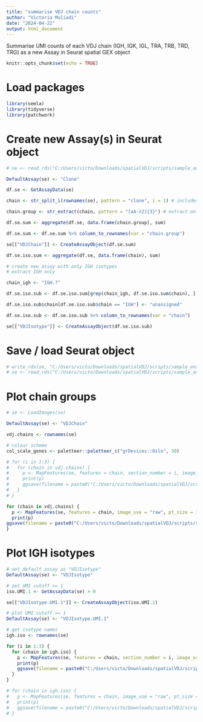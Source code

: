 ---
title: "summarise VDJ chain counts"
author: "Victoria Muliadi"
date: "2024-04-22"
output: html_document
---

Summarise UMI counts of each VDJ chain (IGH, IGK, IGL, TRA, TRB, TRD, TRG) as a new Assay in Seurat spatial GEX object

```{r setup, include=FALSE}
knitr::opts_chunk$set(echo = TRUE)
```

# Load packages
```{r load packages}
library(semla)
library(tidyverse)
library(patchwork)
```

# Create new Assay(s) in Seurat object
```{r load seurat object}
# se <- read_rds("C:/Users/victo/Downloads/spatialVDJ/scripts/sample_analysis/BCSA3_tumC_clones_mixcr.rds")

DefaultAssay(se) <- "Clone"

df.se <- GetAssayData(se)

chain <- str_split_i(rownames(se), pattern = "clone", i = 1) # includes IGH isotypes

chain.group <- str_extract(chain, pattern = "[aA-zZ]{3}") # extract only first 3 matches (i.e. all IGH isotypes are grouped together)

df.se.sum <- aggregate(df.se, data.frame(chain.group), sum)

df.se.sum <- df.se.sum %>% column_to_rownames(var = "chain.group")

se[["VDJChain"]] <- CreateAssayObject(df.se.sum)

df.se.iso.sum <- aggregate(df.se, data.frame(chain), sum)

# create new assay with only IGH isotypes
# extract IGH only

chain_igh <- "IGH.?"

df.se.iso.sub <- df.se.iso.sum[grep(chain_igh, df.se.iso.sum$chain), ]

df.se.iso.sub$chain[df.se.iso.sub$chain == "IGH"] <- "unassigned"

df.se.iso.sub <- df.se.iso.sub %>% column_to_rownames(var = "chain")

se[["VDJIsotype"]] <- CreateAssayObject(df.se.iso.sub)

```

# Save / load Seurat object
```{r save / load grouped clones seurat object}
# write_rds(se, "C:/Users/victo/Downloads/spatialVDJ/scripts/sample_analysis/BCSA2_tumB_C_E_clones_grouped_mixcr.rds")
# se <- read_rds("C:/Users/victo/Downloads/spatialVDJ/scripts/sample_analysis/BCSA3_tumD_clones_grouped_mixcr.rds")

```

# Plot chain groups
```{r plot chain groups, fig.width=10}
# se <- LoadImages(se)

DefaultAssay(se) <- "VDJChain"

vdj.chains <- rownames(se)

# colour scheme
col_scale_genes <- paletteer::paletteer_c("grDevices::Oslo", 30)

# for (i in 1:3) {
#   for (chain in vdj.chains) {
#     p <- MapFeatures(se, features = chain, section_number = i, image_use = "raw", pt_size = 1.3, colors = col_scale_genes, scale_alpha = T, pt_stroke = 0.5, max_cutoff = 0.95) & theme(legend.position = "right", legend.text = element_text(angle = 0, hjust = 0))
#     print(p)
#     ggsave(filename = paste0("C:/Users/victo/Downloads/spatialVDJ/scripts/sample_analysis/clone_groups/BCSA2/","BCSA2_tum", i, "_", chain, ".png"), plot = p, width = 10, units = "in")
#   }
# }

for (chain in vdj.chains) {
  p <- MapFeatures(se, features = chain, image_use = "raw", pt_size = 1.3, colors = col_scale_genes, scale_alpha = T, pt_stroke = 0.5, max_cutoff = 0.95) & theme(legend.position = "right", legend.text = element_text(angle = 0, hjust = 0))
  print(p)
ggsave(filename = paste0("C:/Users/victo/Downloads/spatialVDJ/scripts/sample_analysis/clone_groups/BCSA3/","BCSA3_tumD_", chain, ".png"), plot = p, width = 10, units = "in")
}

```

# Plot IGH isotypes

```{r plot IGH isotypes with UMI cutoff 1, fig.width=10}
# set default assay as "VDJIsotype"
DefaultAssay(se) <- "VDJIsotype"

# set UMI cutoff >= 1
iso.UMI.1 <- GetAssayData(se) > 0

se[["VDJIsotype.UMI.1"]] <- CreateAssayObject(iso.UMI.1)

# plot UMI cutoff >= 1
DefaultAssay(se) <- "VDJIsotype.UMI.1"

# get isotype names
igh.iso <- rownames(se)

for (i in 1:3) {
  for (chain in igh.iso) {
    p <- MapFeatures(se, features = chain, section_number = i, image_use = "raw", pt_size = 1, colors = col_scale_genes, scale_alpha = T, pt_stroke = 0.5)
    print(p)
    ggsave(filename = paste0("C:/Users/victo/Downloads/spatialVDJ/scripts/sample_analysis/clone_groups/BCSA2/","BCSA2_tum", i, "_", chain, ".png"), plot = p, width = 10, units = "in")
  }
}

# for (chain in igh.iso) {
#   p <- MapFeatures(se, features = chain, image_use = "raw", pt_size = 1, colors = col_scale_genes, scale_alpha = T, pt_stroke = 0.5)
#   print(p)
#   ggsave(filename = paste0("C:/Users/victo/Downloads/spatialVDJ/scripts/sample_analysis/clone_groups/BCSA1/","BCSA1_tumA_", chain, ".png"), plot = p, width = 10, units = "in")
# }

```










